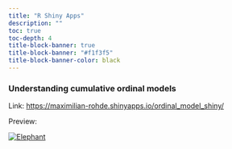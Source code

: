 ```yaml
---
title: "R Shiny Apps"
description: ""
toc: true
toc-depth: 4
title-block-banner: true
title-block-banner: "#f1f3f5"
title-block-banner-color: black
---
```


### Understanding cumulative ordinal models

Link: [https://maximilian-rohde.shinyapps.io/ordinal_model_shiny/](https://maximilian-rohde.shinyapps.io/ordinal_model_shiny/)

Preview:

<p>
  <a href="https://maximilian-rohde.shinyapps.io/ordinal_model_shiny/">
    ![Elephant](images/ordinal_model_shiny_preview.png)
  </a>
</p>